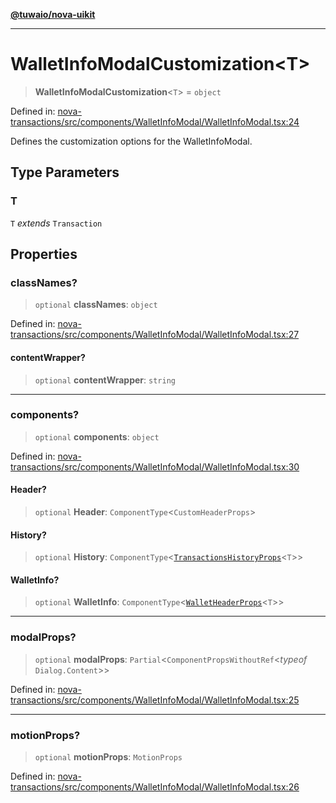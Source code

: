 [**@tuwaio/nova-uikit**](../../../README.md)

***

# WalletInfoModalCustomization\<T\>

> **WalletInfoModalCustomization**\<`T`\> = `object`

Defined in: [nova-transactions/src/components/WalletInfoModal/WalletInfoModal.tsx:24](https://github.com/TuwaIO/nova-uikit/blob/64ac30667ed7d561db159acf3483498501f2cd23/packages/nova-transactions/src/components/WalletInfoModal/WalletInfoModal.tsx#L24)

Defines the customization options for the WalletInfoModal.

## Type Parameters

### T

`T` *extends* `Transaction`

## Properties

### classNames?

> `optional` **classNames**: `object`

Defined in: [nova-transactions/src/components/WalletInfoModal/WalletInfoModal.tsx:27](https://github.com/TuwaIO/nova-uikit/blob/64ac30667ed7d561db159acf3483498501f2cd23/packages/nova-transactions/src/components/WalletInfoModal/WalletInfoModal.tsx#L27)

#### contentWrapper?

> `optional` **contentWrapper**: `string`

***

### components?

> `optional` **components**: `object`

Defined in: [nova-transactions/src/components/WalletInfoModal/WalletInfoModal.tsx:30](https://github.com/TuwaIO/nova-uikit/blob/64ac30667ed7d561db159acf3483498501f2cd23/packages/nova-transactions/src/components/WalletInfoModal/WalletInfoModal.tsx#L30)

#### Header?

> `optional` **Header**: `ComponentType`\<`CustomHeaderProps`\>

#### History?

> `optional` **History**: `ComponentType`\<[`TransactionsHistoryProps`](TransactionsHistoryProps.md)\<`T`\>\>

#### WalletInfo?

> `optional` **WalletInfo**: `ComponentType`\<[`WalletHeaderProps`](WalletHeaderProps.md)\<`T`\>\>

***

### modalProps?

> `optional` **modalProps**: `Partial`\<`ComponentPropsWithoutRef`\<*typeof* `Dialog.Content`\>\>

Defined in: [nova-transactions/src/components/WalletInfoModal/WalletInfoModal.tsx:25](https://github.com/TuwaIO/nova-uikit/blob/64ac30667ed7d561db159acf3483498501f2cd23/packages/nova-transactions/src/components/WalletInfoModal/WalletInfoModal.tsx#L25)

***

### motionProps?

> `optional` **motionProps**: `MotionProps`

Defined in: [nova-transactions/src/components/WalletInfoModal/WalletInfoModal.tsx:26](https://github.com/TuwaIO/nova-uikit/blob/64ac30667ed7d561db159acf3483498501f2cd23/packages/nova-transactions/src/components/WalletInfoModal/WalletInfoModal.tsx#L26)
